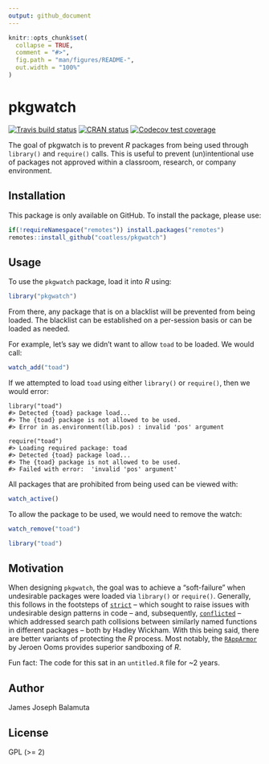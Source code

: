 ```yaml
---
output: github_document
---
```


<!-- README.md is generated from README.Rmd. Please edit that file -->

```r
knitr::opts_chunk$set(
  collapse = TRUE,
  comment = "#>",
  fig.path = "man/figures/README-",
  out.width = "100%"
)
```

# pkgwatch

<!-- badges: start -->
[![Travis build status](https://travis-ci.com/coatless/pkgwatch.svg?branch=master)](https://travis-ci.com/coatless/pkgwatch)
[![CRAN status](https://www.r-pkg.org/badges/version/pkgwatch)](https://CRAN.R-project.org/package=pkgwatch)
[![Codecov test coverage](https://codecov.io/gh/coatless/pkgwatch/branch/master/graph/badge.svg)](https://codecov.io/gh/coatless/pkgwatch?branch=master)
<!-- badges: end -->

The goal of pkgwatch is to prevent _R_ packages from being used through
`library()` and `require()` calls. This is useful to prevent (un)intentional
use of packages not approved within a classroom, research, or company environment.

## Installation

<!--
You can install the released version of pkgwatch from [CRAN](https://CRAN.R-project.org) with:

``` r
install.packages("pkgwatch")
```

Or, you can be on the cutting-edge development version on GitHub using: -->

This package is only available on GitHub. To install the package,
please use:

```r
if(!requireNamespace("remotes")) install.packages("remotes")
remotes::install_github("coatless/pkgwatch")
```

## Usage

To use the `pkgwatch` package, load it into _R_ using:

```r
library("pkgwatch")
```

From there, any package that is on a blacklist will be prevented from
being loaded. The blacklist can be established on a per-session basis or 
can be loaded as needed. 

For example, let's say we didn't want to allow `toad` to be loaded. We would
call:

```r
watch_add("toad")
```

If we attempted to load `toad` using either `library()` or `require()`, then
we would error:

```
library("toad")
#> Detected {toad} package load...
#> The {toad} package is not allowed to be used.
#> Error in as.environment(lib.pos) : invalid 'pos' argument

require("toad")
#> Loading required package: toad
#> Detected {toad} package load...
#> The {toad} package is not allowed to be used.
#> Failed with error:  'invalid 'pos' argument'
```

All packages that are prohibited from being used can be viewed with:

```r
watch_active()
```

To allow the package to be used, we would need to remove the watch:

```r
watch_remove("toad")
```

```r
library("toad")
```

## Motivation

When designing `pkgwatch`, the goal was to achieve a "soft-failure" when 
undesirable packages were loaded via `library()` or `require()`. 
Generally, this follows in the footsteps of 
[`strict`](https://github.com/hadley/strict)
-- which sought to raise issues with undesirable design patterns in code --
and, subsequently, [`conflicted`](https://github.com/r-lib/conflicted) --
which addressed search path collisions between similarly named functions in
different packages -- both by Hadley Wickham. With this being said,
there are better variants of protecting the _R_ process. Most notably, the
[`RAppArmor`](https://cran.r-project.org/package=RAppArmor) by Jeroen Ooms
provides superior sandboxing of _R_. 

Fun fact: The code for this sat in an `untitled.R` file for ~2 years.

## Author

James Joseph Balamuta

## License

GPL (>= 2)
